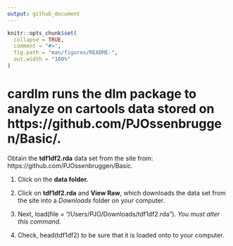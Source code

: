```yaml
---
output: github_document
---
```


<!-- README.md is generated from README.Rmd. Please edit that file -->

```r
knitr::opts_chunk$set(
  collapse = TRUE,
  comment = "#>",
  fig.path = "man/figures/README-",
  out.width = "100%"
)
```
# cardlm  runs the **dlm** package to analyze on **cartools** data stored on https://github.com/PJOssenbruggen/Basic/.

Obtain the **tdf1df2.rda**  data set from the site from: https://github.com/PJOssenbruggen/Basic.

1. Click on the **data folder.** 

2. Click on **tdf1df2.rda** and **View Raw**, which downloads the data set from the site into a *Downloads* folder on your computer.

3. Next, load(file = "/Users/PJO/Downloads/tdf1df2.rda"). _You must alter this command._

4. Check, head(tdf1df2) to be sure that it is loaded onto to your computer.
